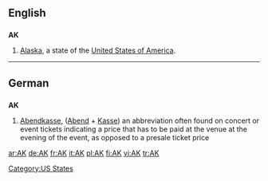 {{also|ak|aK|ak'}}
==English==

==={{abbreviation}}===
'''AK'''

# [[Alaska]], a state of the [[United States of America]].

[[Category:US States]]

----
==German==
==={{abbreviation|lang=de}}===
'''AK'''
# [[Abendkasse]], ([[Abend]] + [[Kasse]]) an abbreviation often found on concert or event tickets indicating a price that has to be paid at the venue at the evening of the event, as opposed to a presale ticket price

[[ar:AK]]
[[de:AK]]
[[fr:AK]]
[[it:AK]]
[[pl:AK]]
[[fi:AK]]
[[vi:AK]]
[[tr:AK]]